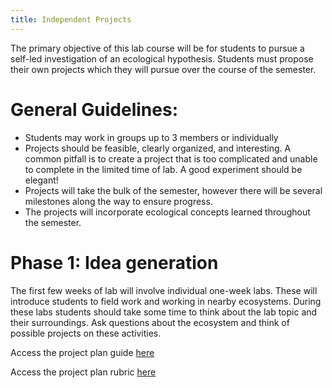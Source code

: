```yaml
---
title: Independent Projects
---
```


The primary objective of this lab course will be for students to pursue a self-led investigation of an ecological hypothesis. Students must propose their own projects which they will pursue over the course of the semester.

# General Guidelines:

-   Students may work in groups up to 3 members or individually
-   Projects should be feasible, clearly organized, and interesting. A common pitfall is to create a project that is too complicated and unable to complete in the limited time of lab. A good experiment should be elegant!
-   Projects will take the bulk of the semester, however there will be several milestones along the way to ensure progress.
-   The projects will incorporate ecological concepts learned throughout the semester.

# Phase 1: Idea generation

The first few weeks of lab will involve individual one-week labs. These will introduce students to field work and working in nearby ecosystems. During these labs students should take some time to think about the lab topic and their surroundings. Ask questions about the ecosystem and think of possible projects on these activities.

Access the project plan guide [here](./docs/2023_GenDoc_ProjectPlanGuide.pdf)

Access the project plan rubric [here](./docs/2023_GenDoc_ProjectPlanRubric.pdf)
